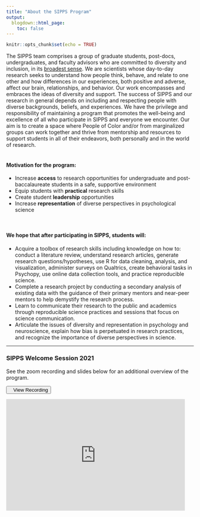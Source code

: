 ```yaml
---
title: "About the SIPPS Program"
output:
  blogdown::html_page:
    toc: false
---
```


```r
knitr::opts_chunk$set(echo = TRUE)
```

The SIPPS team comprises a group of graduate students, post-docs, undergraduates, and faculty advisors who are committed to diversity and inclusion, in its [broadest sense](https://gsas.columbia.edu/our-intellectual-community/diversity-inclusion/statement-diversity-and-inclusion){target="_blank"}. We are scientists whose day-to-day research seeks to understand how people think, behave, and relate to one other and how differences in our experiences, both positive and adverse, affect our brain, relationships, and behavior. Our work encompasses and embraces the ideas of diversity and support. The success of SIPPS and our research in general depends on including and respecting people with diverse backgrounds, beliefs, and experiences. We have the privilege and responsibility of maintaining a program that promotes the well-being and excellence of all who participate in SIPPS and everyone we encounter. Our aim is to create a space where People of Color and/or from marginalized groups can work together and thrive from mentorship and resources to support students in all of their endeavors, both personally and in the world of research. 
<br><br>

#### Motivation for the program:
<ul>
<li>Increase <b>access</b> to research opportunities for undergraduate and post-baccalaureate students in a safe, supportive environment
<li>Equip students with <b>practical</b> research skills
<li>Create student <b>leadership</b> opportunities
<li>Increase <b>representation</b> of diverse perspectives in psychological science
</ul>
<br>

#### We hope that after participating in SIPPS, students will:
<ul>
<li>Acquire a toolbox of research skills including knowledge on how to: conduct a literature review, understand research articles, generate research questions/hypotheses, use R for data cleaning, analysis, and visualization, administer surveys on Qualtrics, create behavioral tasks in Psychopy, use online data collection tools, and practice reproducible science.
<li>Complete a research project by conducting a secondary analysis of existing data with the guidance of their primary mentors and near-peer mentors to help demystify the research process. 
<li>Learn to communicate their research to the public and academics through reproducible science practices and sessions that focus on science communication. 
<li>Articulate the issues of diversity and representation in psychology and neuroscience, explain how bias is perpetuated in research practices, and recognize the importance of diverse perspectives in science.
</ul>
<hr>
### SIPPS Welcome Session 2021

See the zoom recording and slides below for an additional overview of the program.
<p>
<div align="center">
<a href="https://columbiauniversity.zoom.us/rec/share/WTkTcELc71aCH6IpBTVkSgcLExJJiyF4qYZO4sV_jGnUG__xyMM-07Gu4s0BIQFi.MhKAxgRiulbVfyy7" target="_blank" style="padding-bottom:10px"><button><i class="fas fa-video"></i>&nbsp;&nbsp;&nbsp;View Recording</button></a>

<iframe src="https://docs.google.com/presentation/d/e/2PACX-1vSmBIdUhRMJRBUvWa5suRiOqvyDh-84OBKiTO3HSk_5WjgqArrIRKB9X8WVWTz6hb0LgNYTlJsfUWW-/embed?start=false&loop=false&delayms=30000" frameborder="0" width="480" height="299" allowfullscreen="true" mozallowfullscreen="true" webkitallowfullscreen="true"></iframe>
</div>
